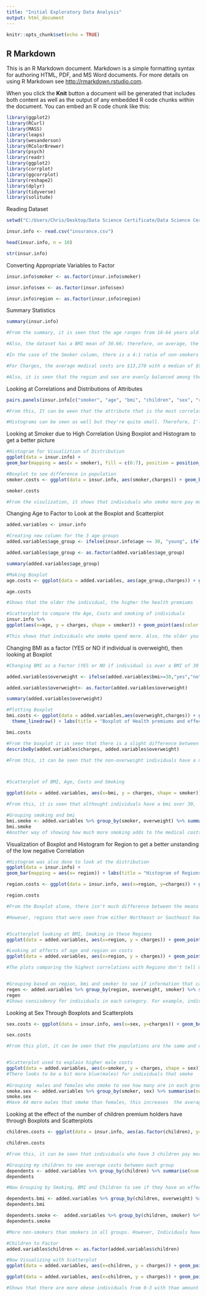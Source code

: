 ---
title: "Initial Exploratory Data Analysis"
output: html_document
---

```{r setup, include=FALSE}
knitr::opts_chunk$set(echo = TRUE)
```

## R Markdown

This is an R Markdown document. Markdown is a simple formatting syntax for authoring HTML, PDF, and MS Word documents. For more details on using R Markdown see <http://rmarkdown.rstudio.com>.

When you click the **Knit** button a document will be generated that includes both content as well as the output of any embedded R code chunks within the document. You can embed an R code chunk like this:

```{r, echo = TRUE}
library(ggplot2)
library(RCurl)
library(MASS)
library(leaps)
library(wesanderson)
library(RColorBrewer)
library(psych)
library(readr)
library(ggplot2) 
library(corrplot)
library(ggcorrplot)
library(reshape2)
library(dplyr) 
library(tidyverse)
library(solitude)
```




Reading Dataset 
```{r}
setwd("C:/Users/Chris/Desktop/Data Science Certificate/Data Science Certificate Courses Spring 2020/CKME 136 (Capstone Course)")

insur.info <- read.csv("insurance.csv")

head(insur.info, n = 10)

str(insur.info)
```




Converting Appropriate Variables to Factor 
```{r}
insur.info$smoker <- as.factor(insur.info$smoker)

insur.info$sex <- as.factor(insur.info$sex)

insur.info$region <- as.factor(insur.info$region)
```




Summary Statistics
```{r}
summary(insur.info)

#From the summary, it is seen that the age ranges from 18-64 years old 

#Also, the dataset has a BMI mean of 30.66; therefore, on average, the people in this dataset are overwieght. BMI of 30 or over, are deemed to be overweight 

#In the case of the Smoker column, there is a 4:1 ratio of non-smokers to smokers 

#For Charges, the average medical costs are $13,270 with a median of $9,382. This high average cost could be related with the overweight BMI of the individuals in the dataset.  

#Also, it is seen that the region and sex are evenly balanced among their respective groups 
```




Looking at Correlations and Distributions of Attributes
```{r}
pairs.panels(insur.info[c("smoker", "age", "bmi", "children", "sex", "region", "charges")])

#From this, It can be ween that the attribute that is the most correlated with charges is Smoker (0.79), Age (0.30), and BMI(0.20); while the rest are very low. 

#Histograms can be seen as well but they're quite small. Therefore, I'll be visualizing histograms again to get a better look at the distributions. 
```




Looking at Smoker due to High Correlation Using Boxplot and Histogram to get a better picture
```{r}
#Histogram for Visualiztion of Distribution
ggplot(data = insur.info) + 
geom_bar(mapping = aes(x = smoker), fill = c(6:7), position = position_stack(reverse = TRUE))

#Boxplot to see difference in population
smoker.costs <- ggplot(data = insur.info, aes(smoker,charges)) + geom_boxplot(fill = c(6:7), outlier.color = "red", outlier.shape = 1) + labs(title = "Boxplot of Health Care Premiums by Smokers", x = "Smoker", y = "Costs($)") 

smoker.costs

#From the visulization, it shows that individuals who smoke more pay much more than individuals who do not smoke. 

```




Changing Age to Factor to Look at the Boxplot and Scatterplot
```{r}
added.variables <- insur.info

#Creating new column for the 3 age groups
added.variables$age_group <- ifelse(insur.info$age <= 30, "young", ifelse(between(insur.info$age, 30, 48), "Middle ", ifelse(insur.info$age >=48, "Old", "false")))

added.variables$age_group <- as.factor(added.variables$age_group)

summary(added.variables$age_group)

#Making Boxplot
age.costs <- ggplot(data = added.variables, aes(age_group,charges)) + geom_boxplot(fill = c(2:4), outlier.color = "red", outlier.shape = 1) + labs(title = "Boxplot of Charges and Age", x = "Age Groups", y = "Costs($)")

age.costs

#Shows that the older the individual, the higher the health premiums 

#Scatterplot to compare the Age, Costs and smoking of individuals 
insur.info %>%
ggplot(aes(x=age, y = charges, shape = smoker)) + geom_point(aes(color = smoker)) + labs(title = 'Looking at effects of Age and Smoking on Premiums', x = 'Age', y = 'Costs ($)')

#This shows that individuals who smoke spend more. Also, the older you are, the higher the higher your costs will be. However, there's also a middle group that contains both smokers and non-smokers that pay relatively the same amount. This will be explored in the next plot. 


```




Changing BMI as a factor (YES or NO if individual is overweight), then looking at Boxplot
```{r}
#Changing BMI as a Factor (YES or NO if individual is over a BMI of 30 which is he cut off to indicate if individual is overweight)

added.variables$overweight <- ifelse(added.variables$bmi>=30,"yes","no")

added.variables$overweight<- as.factor(added.variables$overweight)

summary(added.variables$overweight)

#Plotting Boxplot
bmi.costs <- ggplot(data = added.variables,aes(overweight,charges)) + geom_boxplot(fill = c(2:3)) +
  theme_linedraw() + labs(title = "Boxplot of Health premiums and effects of being Overweight", x = expression(paste("Overweight(BMI over 30(kg/m"^2*"))")), y = "Costs($)")

bmi.costs

#From the boxplot it is seen that there is a slight difference between the two populations. Using describeBy() to get a specific look at the costs
describeBy(added.variables$charges, added.variables$overweight)

#From this, it can be seen that the non-overweight individuals have a mean of $10,713.67. While, individuals who are overweight have an average cost of $15,552.34. 



#Scatterplot of BMI, Age, Costs and Smoking

ggplot(data = added.variables, aes(x=bmi, y = charges, shape = smoker)) + geom_point(aes(color = age_group)) + labs(title = 'Looking at effects of BMI, Age, and Smoking on Premiums', x = 'BMI', y = 'Costs ($)')

#From this, it is seen that althought individuals have a bmi over 30,  are in the old age group and are non-smokers, they still pay a relatively low amount (<$20k). However, the same group age a bmi group but are now smokers, end up paying more on their premium (>$40k). Also, from the other graph, where individuals who are non-smokers and smokers paying the same amount can be explained through BMI. In which these middle group individuals who are obese don't smoke and pay approximately around 20k, while individulas who smoke have a low BMI and pay around the same. 

#Grouping smoking and bmi
bmi.smoke <- added.variables %>% group_by(smoker, overweight) %>% summarise(num.individuals = n(), costs = mean(charges))
bmi.smoke
#Another way of showing how much more smoking adds to the medical costs even when you're overweight.

```




Visualization of Boxplot and Histogram for Region to get a better unstanding of the low negative Correlation
```{r}
#Histogram was also done to look at the distribution
ggplot(data = insur.info) + 
geom_bar(mapping = aes(x= region)) + labs(title = "Histogram of Regions", x = "Regions", y = "# of Individuals")

region.costs <- ggplot(data = insur.info, aes(x=region, y=charges)) + geom_boxplot(fill = c(4:7), outlier.color = "red", outlier.shape = 1) + labs(title ="Boxplot of the Medical Charges in Each Region", x = "Regions", y = "Premium Costs ($)")  

region.costs

#From the Boxplot alone, there isn't much difference between the means of the 4 populations.

#However, regions that were seen from either Northeast or Southeast had a slightly higher average than compared to the west due to some individuals having higher premiums in that region. 


#Scatterplot looking at BMI, Smoking in these Regions 
ggplot(data = added.variables, aes(x=region, y = charges)) + geom_point(aes(color = overweight, shape = smoker)) + labs(title = 'Effects of Smoking, Bmi and Region on Costs', x = 'Regions', y = 'Costs($)')

#Looking at effects of age and region on costs
ggplot(data = added.variables, aes(x=region, y = charges)) + geom_point(aes(color = age_group)) + labs(title = 'Effects of Age and Region on Costs', x = 'Regions', y = 'Costs($)')

#The plots comparing the highest correlations with Regions don't tell much as to why some individuals in eastern regions pay more. 


#Grouping based on region, bmi and smoker to see if information that can be found
regen <- added.variables %>% group_by(region, overweight, smoker) %>% summarise(num.individuals = n(), costs = mean(charges))
regen
#Shows consisdency for individuals in each category. For example, individuals with lower than 30 bmi and no smoking had costs of approximaty 8k which can be seen in all regions with same parameters. 


```




Looking at Sex Through Boxplots and Scatterplots 
```{r}
sex.costs <- ggplot(data = insur.info, aes(x=sex, y=charges)) + geom_boxplot(fill = c(11:12)) + labs(title ="Boxplot of Sex and Cost of Premium", x = "Sex", y = "Cost($)") 

sex.costs

#From this plot, it can be seen that the populations are the same and don't have that much of an effect on costs. However, it can be seen that there are males that do pay higher premiums 


#Scatterplot used to explain higher male costs
ggplot(data = added.variables, aes(x=smoker, y = charges, shape = sex)) + geom_point(aes(color = sex)) + labs(title = 'Looking at Smoking and Gender on Premiums', x = 'Smoker', y = 'Costs ($)')
#There looks to be a bit more blue(males) for individuals that smoke
  
#Grouping  males and females who smoke to see how many are in each group
smoke.sex <- added.variables %>% group_by(smoker, sex) %>% summarise(num.individuals = n(), costs = mean(charges))
smoke.sex
#Have 44 more males that smoke than females, this increases  the average cost by $3,000. Explains why some males are spending more
```




Looking at the effect of the number of children premium holders have through Boxplots and Scatterplots
```{r}
children.costs <- ggplot(data = insur.info, aes(as.factor(children), y=charges)) + geom_boxplot(fill = c(10:15)) + labs(title ="Boxplot of Premium Holders Dependants and Healthcare Costs", x = "# of Children", y = "Costs($)") 

children.costs

#From this, it can be seen that individuals who have 3 children pay more than individuals with 5 children. 

#Grouping my children to see average costs between each group
dependents <- added.variables %>% group_by(children) %>% summarise(num.individuals = n(), costs = mean(charges))
dependents

#Now Grouping by Smoking, BMI and Children to see if they have an effect on Prices

dependents.bmi <- added.variables %>% group_by(children, overweight) %>% summarise(num.individuals = n(), costs = mean(charges))
dependents.bmi

dependents.smoke <-  added.variables %>% group_by(children, smoker) %>% summarise(num.individuals = n(), costs = mean(charges))
dependents.smoke

#More non-smokers than smokers in all groups. However, Individuals have a higher BMI from individuals with 0-3 children. However, in individuals with 5 children, there are more non-smokers and more individuals with normal BMI.

#Children to Factor
added.variables$children <- as.factor(added.variables$children)

#Now Visualizing with Scatterplot
ggplot(data = added.variables, aes(x=children, y = charges)) + geom_point(aes(color = smoker)) + labs(title = 'Looking at Number of Children and the distriubtion of Smokers on Premiums', x = '# of Children', y = 'Costs($)')

ggplot(data = added.variables, aes(x=children, y = charges)) + geom_point(aes(color = overweight)) + labs(title = 'Looking at Number of Children and the distriubtion of BMI on Premiums', x = '# of Children', y = 'Costs($)')

#Shows that there are more obese individuals from 0-3 with thae amount of blue, while individuals with 4-5 children have a normal BMI(red)

```




